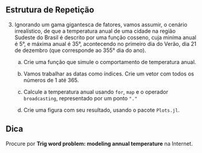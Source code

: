 ## Estrutura de Repetição

3. Ignorando um gama gigantesca de fatores, vamos assumir, o cenário irrealístico, de que a temperatura anual de uma cidade na região Sudeste do Brasil é descrito por uma função cosseno, cuja miníma anual é 5°, e máxima anual é 35°, acontecendo no primeiro dia do Verão, dia 21 de dezembro (que corresponde ao 355° dia do ano).

    a. Crie uma função que simule o comportamento de temperatura anual.

    a. Vamos trabalhar as datas como índices. Crie um vetor com todos os números de 1 até 365.

    a. Calcule a temperatura anual usando `for`, `map` e o operador `broadcasting`, representado por um ponto `"."`

    a. Crie uma figura com seu resultado, usando o pacote `Plots.jl`.


::: callout-tip
## Dica
Procure por **Trig word problem: modeling annual temperature** na Internet.
:::